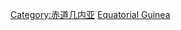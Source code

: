 {{catmore}}
{{Commonscat|Transport in Equatorial Guinea}}

[[Category:赤道几内亚|Category:赤道几内亚]]
[[Category:非洲各国交通|Equatorial Guinea]]